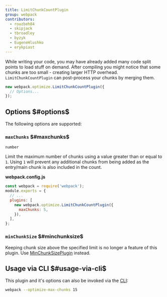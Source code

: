 ```yaml
---
title: LimitChunkCountPlugin
group: webpack
contributors:
  - rouzbeh84
  - skipjack
  - tbroadley
  - byzyk
  - EugeneHlushko
  - erykpiast
---
```


While writing your code, you may have already added many code split points to load stuff on demand. After compiling you might notice that some chunks are too small - creating larger HTTP overhead. `LimitChunkCountPlugin` can post-process your chunks by merging them.

```js
new webpack.optimize.LimitChunkCountPlugin({
  // Options...
});
```

## Options $#options$

The following options are supported:

### `maxChunks` $#maxchunks$

`number`

Limit the maximum number of chunks using a value greater than or equal to `1`. Using `1` will prevent any additional chunks from being added as the entry/main chunk is also included in the count.

**webpack.config.js**

```javascript
const webpack = require('webpack');
module.exports = {
  // ...
  plugins: [
    new webpack.optimize.LimitChunkCountPlugin({
      maxChunks: 5,
    }),
  ],
};
```

### `minChunkSize` $#minchunksize$

Keeping chunk size above the specified limit is no longer a feature of this plugin. Use [MinChunkSizePlugin](/plugins/min-chunk-size-plugin) instead.

## Usage via CLI $#usage-via-cli$

This plugin and it's options can also be invoked via the [CLI](/api/cli/):

```bash
webpack --optimize-max-chunks 15
```
